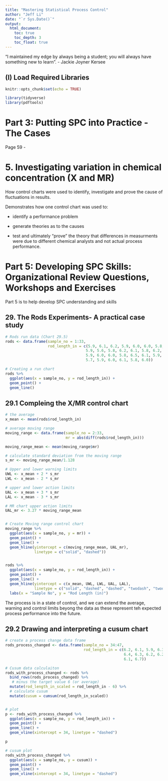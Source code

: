 ```yaml
---
title: "Mastering Statistical Process Control"
author: "Jeff Li"
date: "`r Sys.Date()`"
output: 
  html_document: 
    toc: true
    toc_depth: 3
    toc_float: true
---
```


"I maintained my edge by always being a student; you will always have something new to learn". - Jackie Joyner Kersee



## (I) Load Required Libraries
```r
knitr::opts_chunk$set(echo = TRUE)

library(tidyverse)
library(pdftools)
```



# Part 3: Putting SPC into Practice - The Cases

Page 59 - 

# 5. Investigating variation in chemical concentration (X and MR)

How control charts were used to identify, investigate and prove the cause of fluctuations in results. 

Demonstrates how one control chart was used to: 

* identify a performance problem

* generate theories as to the causes

* test and ultimately "prove" the theory that differences in measurments were due to different chemical analysts and not actual process performance. 





# Part 5: Developing SPC Skills: Organizational Review Questions, Workshops and Exercises


Part 5 is to help develop SPC understanding and skills

## 29. The Rods Experiments- A practical case study 

```r
# Rods run data (Chart 29.5)
rods <- data.frame(sample_no = 1:33, 
                   rod_length_in = c(5.9, 6.1, 6.2, 5.9, 6.0, 6.0, 5.8, 6.4, 6.1, 
                                    5.9, 5.6, 5.8, 6.2, 6.1, 5.8, 6.2, 6.1, 5.8, 
                                    5.9, 6.0, 6.0, 5.8, 6.5, 6.1, 5.9, 6.2, 5.8, 
                                    5.7, 5.9, 6.0, 6.1, 5.8, 6.0))

# Creating a run chart 
rods %>%
  ggplot(aes(x = sample_no, y = rod_length_in)) + 
  geom_point() + 
  geom_line()

```

## 29.1 Compleing the X/MR control chart

```r
# the average
x_mean <- mean(rods$rod_length_in)

# average moving range
moving_range <- data.frame(sample_no = 2:33, 
                           mr = abs(diff(rods$rod_length_in)))

moving_range_mean <- mean(moving_range$mr)

# calculate standard deviation from the moving range
s_mr <- moving_range_mean/1.128 

# Upper and lower warning limits
UWL <- x_mean + 2 * s_mr
LWL <- x_mean - 2 * s_mr

# upper and lower action limits
UAL <- x_mean + 3 * s_mr
LAL <- x_mean - 3 * s_mr

# MR chart upper action limits
UAL_mr <- 3.27 * moving_range_mean


# Create Moving range control chart
moving_range %>%
  ggplot(aes(x = sample_no, y = mr)) +
  geom_point() + 
  geom_line() + 
  geom_hline(yintercept = c(moving_range_mean, UAL_mr), 
             linetype = c("solid", "dashed")) 


rods %>%
  ggplot(aes(x = sample_no, y = rod_length_in)) +
  geom_point() + 
  geom_line() + 
  geom_hline(yintercept = c(x_mean, UWL, LWL, UAL, LAL), 
             linetype = c("solid", "dashed", "dashed", "twodash", "twodash")) +
  labs(x = "Sample No", y = "Rod Length (in)")


```

The process is in a state of control, and we can extend the average, warning and control limits beyong the data as these represent teh expected process performance into the future. 


## 29.2 Drawing and interpreting a cusum chart 

```r
# create a process change data frame
rods_process_changed <- data.frame(sample_no = 34:47, 
                                   rod_length_in = c(6.2, 6.1, 5.9, 6.3, 6.4, 5.9, 
                                                     6.4, 6.3, 6.2, 6.2, 6.5, 6.2, 
                                                     6.1, 6.7))

# Cusum data calculaiton 
rods_with_process_changed <- rods %>%
  bind_rows(rods_process_changed) %>%
   # minus the target value 6 (or average)
  mutate(rod_length_in_scaled = rod_length_in - 6) %>%
  # calculate cusum
  mutate(cusum = cumsum(rod_length_in_scaled))


# plot
p <- rods_with_process_changed %>%
  ggplot(aes(x = sample_no, y = rod_length_in)) + 
  geom_point() + 
  geom_line() + 
  geom_vline(xintercept = 34, linetype = "dashed") 

p

# cusum plot 
rods_with_process_changed %>%
  ggplot(aes(x = sample_no, y = cusum)) + 
  geom_point() + 
  geom_line() + 
  geom_vline(xintercept = 34, linetype = "dashed") 


```


